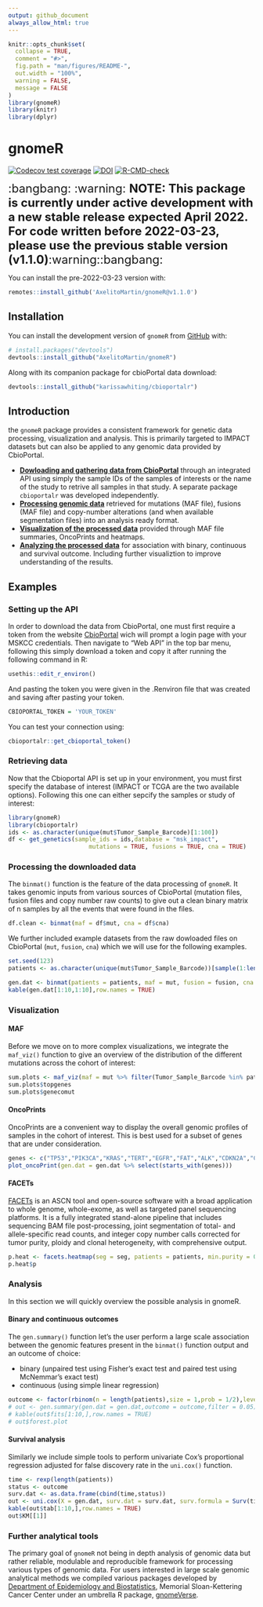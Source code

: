 ```yaml
---
output: github_document
always_allow_html: true
---
```


<!-- README.md is generated from README.Rmd. Please edit that file -->

```r
knitr::opts_chunk$set(
  collapse = TRUE,
  comment = "#>",
  fig.path = "man/figures/README-",
  out.width = "100%",
  warning = FALSE,
  message = FALSE
)
library(gnomeR)
library(knitr)
library(dplyr)
```

# gnomeR

<!-- badges: start -->

[![Codecov test coverage](https://codecov.io/gh/AxelitoMartin/gnomeR/branch/development/graph/badge.svg)](https://codecov.io/gh/AxelitoMartin/gnomeR?branch=development) [![DOI](https://zenodo.org/badge/DOI/10.5281/zenodo.4171608.svg)](https://doi.org/10.5281/zenodo.4171608) [![R-CMD-check](https://github.com/AxelitoMartin/gnomeR/workflows/R-CMD-check/badge.svg)](https://github.com/AxelitoMartin/gnomeR/actions)

<!-- badges: end -->

<font size="5">:bangbang: :warning: **NOTE: This package is currently under active development with a new stable release expected April 2022. For code written before 2022-03-23, please use the previous stable version (v1.1.0)**:warning::bangbang: </font>

You can install the pre-2022-03-23 version with:

```r
remotes::install_github('AxelitoMartin/gnomeR@v1.1.0')

```

## Installation

You can install the development version of `gnomeR` from [GitHub](https://github.com/) with:

``` r
# install.packages("devtools")
devtools::install_github("AxelitoMartin/gnomeR")
```

Along with its companion package for cbioPortal data download:

``` r
devtools::install_github("karissawhiting/cbioportalr")
```

## Introduction

the `gnomeR` package provides a consistent framework for genetic data processing, visualization and analysis. This is primarily targeted to IMPACT datasets but can also be applied to any genomic data provided by CbioPortal.

-   [**Dowloading and gathering data from CbioPortal**](https://github.com/karissawhiting/cbioportalr) through an integrated API using simply the sample IDs of the samples of interests or the name of the study to retrive all samples in that study. A separate package `cbioportalr` was developed independently.
-   [**Processing genomic data**](https://axelitomartin.github.io/gnomeR/articles/Data-processing.html) retrieved for mutations (MAF file), fusions (MAF file) and copy-number alterations (and when available segmentation files) into an analysis ready format.
-   [**Visualization of the processed data**](https://axelitomartin.github.io/gnomeR/articles/Visualizations.html) provided through MAF file summaries, OncoPrints and heatmaps.
-   [**Analyzing the processed data**](https://axelitomartin.github.io/gnomeR/articles/Analizing-genomic-data.html) for association with binary, continuous and survival outcome. Including further visualiztion to improve understanding of the results.

## Examples

### Setting up the API

In order to download the data from CbioPortal, one must first require a token from the website [CbioPortal](https://cbioportal.mskcc.org/) wich will prompt a login page with your MSKCC credentials. Then navigate to "Web API" in the top bar menu, following this simply download a token and copy it after running the following command in R:

```r
usethis::edit_r_environ()
```

And pasting the token you were given in the .Renviron file that was created and saving after pasting your token.

```r
CBIOPORTAL_TOKEN = 'YOUR_TOKEN'
```

You can test your connection using:

```r
cbioportalr::get_cbioportal_token()
```

### Retrieving data

Now that the Cbioportal API is set up in your environment, you must first specify the database of interest (IMPACT or TCGA are the two available options). Following this one can either sepcify the samples or study of interest:

```r
library(gnomeR)
library(cbioportalr)
ids <- as.character(unique(mut$Tumor_Sample_Barcode)[1:100])
df <- get_genetics(sample_ids = ids,database = "msk_impact",
                       mutations = TRUE, fusions = TRUE, cna = TRUE)
```

### Processing the downloaded data

The `binmat()` function is the feature of the data processing of `gnomeR`. It takes genomic inputs from various sources of CbioPortal (mutation files, fusion files and copy number raw counts) to give out a clean binary matrix of n samples by all the events that were found in the files.

```r
df.clean <- binmat(maf = df$mut, cna = df$cna)
```

We further included example datasets from the raw dowloaded files on CbioPortal (`mut`, `fusion`, `cna`) which we will use for the following examples.

```r
set.seed(123)
patients <- as.character(unique(mut$Tumor_Sample_Barcode))[sample(1:length(unique(mut$Tumor_Sample_Barcode)), 100, replace=FALSE)]

gen.dat <- binmat(patients = patients, maf = mut, fusion = fusion, cna = cna)
kable(gen.dat[1:10,1:10],row.names = TRUE)
```

### Visualization

#### MAF

Before we move on to more complex visualizations, we integrate the `maf_viz()` function to give an overview of the distribution of the different mutations across the cohort of interest:

```r
sum.plots <- maf_viz(maf = mut %>% filter(Tumor_Sample_Barcode %in% patients))
sum.plots$topgenes
sum.plots$genecomut
```

#### OncoPrints

OncoPrints are a convenient way to display the overall genomic profiles of samples in the cohort of interest. This is best used for a subset of genes that are under consideration.

```r
genes <- c("TP53","PIK3CA","KRAS","TERT","EGFR","FAT","ALK","CDKN2A","CDKN2B")
plot_oncoPrint(gen.dat = gen.dat %>% select(starts_with(genes)))
```

#### FACETs

[FACETs](https://www.ncbi.nlm.nih.gov/pmc/articles/PMC5027494/) is an ASCN tool and open-source software with a broad application to whole genome, whole-exome, as well as targeted panel sequencing platforms. It is a fully integrated stand-alone pipeline that includes sequencing BAM file post-processing, joint segmentation of total- and allele-specific read counts, and integer copy number calls corrected for tumor purity, ploidy and clonal heterogeneity, with comprehensive output.

```r
p.heat <- facets.heatmap(seg = seg, patients = patients, min.purity = 0)
p.heat$p
```

### Analysis

In this section we will quickly overview the possible analysis in gnomeR.

#### Binary and continuous outcomes

The `gen.summary()` function let's the user perform a large scale association between the genomic features present in the `binmat()` function output and an outcome of choice:

-   binary (unpaired test using Fisher's exact test and paired test using McNemmar's exact test)
-   continuous (using simple linear regression)

```r
outcome <- factor(rbinom(n = length(patients),size = 1,prob = 1/2),levels = c("0","1"))
# out <- gen.summary(gen.dat = gen.dat,outcome = outcome,filter = 0.05)
# kable(out$fits[1:10,],row.names = TRUE)
# out$forest.plot
```

#### Survival analysis

Similarly we include simple tools to perform univariate Cox's proportional regression adjusted for false discovery rate in the `uni.cox()` function.

```r
time <- rexp(length(patients))
status <- outcome
surv.dat <- as.data.frame(cbind(time,status))
out <- uni.cox(X = gen.dat, surv.dat = surv.dat, surv.formula = Surv(time,status)~.,filter = 0.05)
kable(out$tab[1:10,],row.names = TRUE)
out$KM[[1]]
```

### Further analytical tools

The primary goal of `gnomeR` not being in depth analysis of genomic data but rather reliable, modulable and reproducible framework for processing various types of genomic data. For users interested in large scale genomic analytical methods we compiled various packages developed by [Department of Epidemiology and Biostatistics](https://www.mskcc.org/departments/epidemiology-biostatistics), Memorial Sloan-Kettering Cancer Center under an umbrella R package, [gnomeVerse](https://github.com/AxelitoMartin/genomeVerse).
